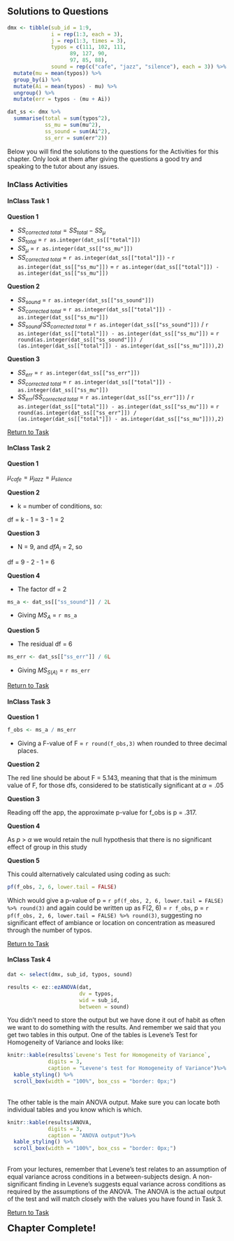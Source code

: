 ## Solutions to Questions

```r
dmx <- tibble(sub_id = 1:9,
              i = rep(1:3, each = 3),
              j = rep(1:3, times = 3),
              typos = c(111, 102, 111, 
                    89, 127, 90,
                    97, 85, 88),
              sound = rep(c("cafe", "jazz", "silence"), each = 3)) %>%
  mutate(mu = mean(typos)) %>%
  group_by(i) %>%
  mutate(Ai = mean(typos) - mu) %>%
  ungroup() %>%
  mutate(err = typos - (mu + Ai))

dat_ss <- dmx %>% 
  summarise(total = sum(typos^2),
            ss_mu = sum(mu^2),
            ss_sound = sum(Ai^2),
            ss_err = sum(err^2))
```

Below you will find the solutions to the questions for the Activities for this chapter. Only look at them after giving the questions a good try and speaking to the tutor about any issues.

### InClass Activities

#### InClass Task 1 

**Question 1**

* $SS_{corrected\ total} = SS_{total} - SS_{\mu}$
* $SS_{total}$ = `r as.integer(dat_ss[["total"]])`
* $SS_{\mu}$ = `r as.integer(dat_ss[["ss_mu"]])`
* $SS_{corrected\ total}$ = `r as.integer(dat_ss[["total"]])` - `r as.integer(dat_ss[["ss_mu"]])` = `r as.integer(dat_ss[["total"]]) - as.integer(dat_ss[["ss_mu"]])`

**Question 2**

* $SS_{sound}$ = `r as.integer(dat_ss[["ss_sound"]])`
* $SS_{corrected\ total}$ = `r as.integer(dat_ss[["total"]]) - as.integer(dat_ss[["ss_mu"]])`
* $SS_{sound} / SS_{corrected\ total}$ = `r as.integer(dat_ss[["ss_sound"]])` / `r as.integer(dat_ss[["total"]]) - as.integer(dat_ss[["ss_mu"]])` = `r round(as.integer(dat_ss[["ss_sound"]]) / (as.integer(dat_ss[["total"]]) - as.integer(dat_ss[["ss_mu"]])),2)`
    
**Question 3**

* $SS_{err}$ = `r as.integer(dat_ss[["ss_err"]])`
* $SS_{corrected\ total}$ = `r as.integer(dat_ss[["total"]]) - as.integer(dat_ss[["ss_mu"]])`
* $SS_{err} / SS_{corrected\ total}$ = `r as.integer(dat_ss[["ss_err"]])` / `r as.integer(dat_ss[["total"]]) - as.integer(dat_ss[["ss_mu"]])` = `r round(as.integer(dat_ss[["ss_err"]]) / (as.integer(dat_ss[["total"]]) - as.integer(dat_ss[["ss_mu"]])),2)`

[Return to Task](#Ch12InClassQueT1)

#### InClass Task 2

**Question 1**

$\mu_{cafe} = \mu_{jazz} = \mu_{silence}$

**Question 2**

* k = number of conditions, so: 

df = k - 1 = 3 - 1 = 2

**Question 3**

* N = 9, and $dfA_{i}$ = 2, so

df = 9 - 2 - 1 = 6
    
**Question 4**

* The factor df = 2

```r
ms_a <- dat_ss[["ss_sound"]] / 2L
```

* Giving $MS_{A}$ = `r ms_a`

**Question 5**

* The residual df = 6

```r
ms_err <- dat_ss[["ss_err"]] / 6L
```

* Giving $MS_{S(A)}$ = `r ms_err`

[Return to Task](#Ch12InClassQueT2)

#### InClass Task 3

**Question 1**

```r
f_obs <- ms_a / ms_err
```

* Giving a F-value of F = `r round(f_obs,3)` when rounded to three decimal places.

**Question 2**

The red line should be about F = 5.143, meaning that that is the minimum value of F, for those dfs, considered to be statistically significant at $\alpha = .05$

**Question 3**

Reading off the app, the approximate p-value for f_obs is p = .317.  

**Question 4**

As $p$ > $\alpha$ we would retain the null hypothesis that there is no significant effect of group in this study

**Question 5**

This could alternatively calculated using coding as such:

```r
pf(f_obs, 2, 6, lower.tail = FALSE)
```

Which would give a p-value of p = `r pf(f_obs, 2, 6, lower.tail = FALSE) %>% round(3)` and again could be written up as F(2, 6) = `r f_obs`, p = `r pf(f_obs, 2, 6, lower.tail = FALSE) %>% round(3)`, suggesting no significant effect of ambiance or location on concentration as measured through the number of typos.

[Return to Task](#Ch12InClassQueT3)

#### InClass Task 4

```r
dat <- select(dmx, sub_id, typos, sound)

results <- ez::ezANOVA(dat,
                       dv = typos,
                       wid = sub_id,
                       between = sound)
```

You didn't need to store the output but we have done it out of habit as often we want to do something with the results.  And remember we said that you get two tables in this output.  One of the tables is Levene's Test for Homogeneity of Variance and looks like:

```r
knitr::kable(results$`Levene's Test for Homogeneity of Variance`,
             digits = 3,
             caption = "Levene's test for Homogeneity of Variance")%>%
  kable_styling() %>%
  scroll_box(width = "100%", box_css = "border: 0px;")
```
<br>
The other table is the main ANOVA output. Make sure you can locate both individual tables and you know which is which.

```r
knitr::kable(results$ANOVA,
             digits = 3,
             caption = "ANOVA output")%>%
  kable_styling() %>%
  scroll_box(width = "100%", box_css = "border: 0px;")
```
<br>
From your lectures, remember that Levene's test relates to an assumption of equal variance across conditions in a between-subjects design. A non-significant finding in Levene's suggests equal variance across conditions as required by the assumptions of the ANOVA. The ANOVA is the actual output of the test and will match closely with the values you have found in Task 3. 

[Return to Task](#Ch12InClassQueT4)

<span style="font-size: 22px; font-weight: bold; color: var(--purple);">Chapter Complete!</span>